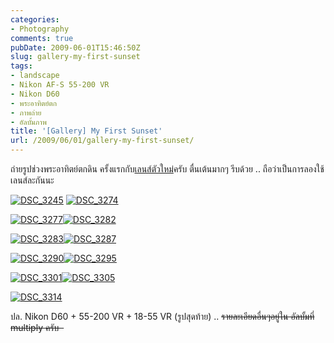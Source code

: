 ```yaml
---
categories:
- Photography
comments: true
pubDate: 2009-06-01T15:46:50Z
slug: gallery-my-first-sunset
tags:
- landscape
- Nikon AF-S 55-200 VR
- Nikon D60
- พระอาทิตย์ตก
- ภาพถ่าย
- อัลบั้มภาพ
title: '[Gallery] My First Sunset'
url: /2009/06/01/gallery-my-first-sunset/
---
```


ถ่ายรูปช่วงพระอาทิตย์ตกดิน ครั้งแรกกับ[เลนส์ตัวใหม่](https://armno.in.th/content/nikon-af-s-55-200-vr)ครับ ตื่นเต้นมากๆ รีบด้วย .. ถือว่าเป็นการลองใช้เลนส์ละกันนะ

[![DSC_3245](https://armno.in.th/wp-content/uploads/2009/06/dsc-3245-thumb.jpg)](https://armno.in.th/wp-content/uploads/2009/06/dsc-3245.jpg) [![DSC_3274](https://armno.in.th/wp-content/uploads/2009/06/dsc-3274-thumb.jpg)](https://armno.in.th/wp-content/uploads/2009/06/dsc-3274.jpg)

[![DSC_3277](https://armno.in.th/wp-content/uploads/2009/06/dsc-3277-thumb.jpg)](https://armno.in.th/wp-content/uploads/2009/06/dsc-3277.jpg)[![DSC_3282](https://armno.in.th/wp-content/uploads/2009/06/dsc-3282-thumb.jpg)](https://armno.in.th/wp-content/uploads/2009/06/dsc-3282.jpg)

[![DSC_3283](https://armno.in.th/wp-content/uploads/2009/06/dsc-3283-thumb.jpg)](https://armno.in.th/wp-content/uploads/2009/06/dsc-3283.jpg)[![DSC_3287](https://armno.in.th/wp-content/uploads/2009/06/dsc-3287-thumb.jpg)](https://armno.in.th/wp-content/uploads/2009/06/dsc-3287.jpg)

[![DSC_3290](https://armno.in.th/wp-content/uploads/2009/06/dsc-3290-thumb.jpg)](https://armno.in.th/wp-content/uploads/2009/06/dsc-3290.jpg)[![DSC_3295](https://armno.in.th/wp-content/uploads/2009/06/dsc-3295-thumb.jpg)](https://armno.in.th/wp-content/uploads/2009/06/dsc-3295.jpg)

[![DSC_3301](https://armno.in.th/wp-content/uploads/2009/06/dsc-3301-thumb.jpg)](https://armno.in.th/wp-content/uploads/2009/06/dsc-3301.jpg)[![DSC_3305](https://armno.in.th/wp-content/uploads/2009/06/dsc-3305-thumb.jpg)](https://armno.in.th/wp-content/uploads/2009/06/dsc-3305.jpg)

[![DSC_3314](https://armno.in.th/wp-content/uploads/2009/06/dsc-3314-thumb.jpg)](https://armno.in.th/wp-content/uploads/2009/06/dsc-3314.jpg)

ปล. Nikon D60 + 55-200 VR + 18-55 VR (รูปสุดท้าย) .. <del>รายละเอียดอื่นๆอยู่ใน อัลบั้มที่ multiply ครับ  </del>
